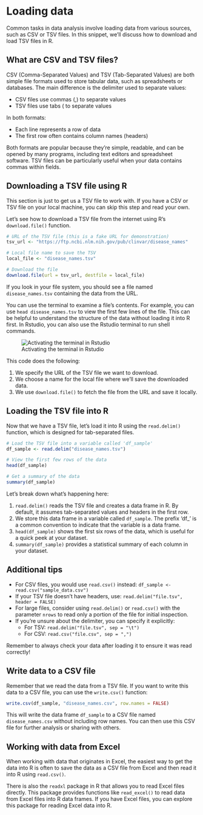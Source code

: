 
# Loading data

Common tasks in data analysis involve loading data from various sources, such as CSV or TSV files. In this snippet, we'll discuss how to download and load TSV files in R.

## What are CSV and TSV files?

CSV (Comma-Separated Values) and TSV (Tab-Separated Values) are both simple file formats used to store tabular data, such as spreadsheets or databases. The main difference is the delimiter used to separate values:

- CSV files use commas (,) to separate values
- TSV files use tabs (\t) to separate values

In both formats:

- Each line represents a row of data
- The first row often contains column names (headers)

Both formats are popular because they're simple, readable, and can be opened by many programs, including text editors and spreadsheet software. TSV files can be particularly useful when your data contains commas within fields.

## Downloading a TSV file using R

This section is just to get us a TSV file to work with. If you have a CSV or TSV file on your local machine, you can skip this step and read your own. 

Let's see how to download a TSV file from the internet using R's `download.file()` function.

```r
# URL of the TSV file (this is a fake URL for demonstration)
tsv_url <- "https://ftp.ncbi.nlm.nih.gov/pub/clinvar/disease_names"

# Local file name to save the TSV
local_file <- "disease_names.tsv"

# Download the file
download.file(url = tsv_url, destfile = local_file)
```

If you look in your file system, you should see a file named `disease_names.tsv` containing the data from the URL.

::: {.callout-tip}
You can use the terminal to examine a file's contents. For example, you can use `head disease_names.tsv` to view the first few lines of the file. This can be helpful to understand the structure of the data without loading it into R first. In Rstudio, you can also use the Rstudio terminal to run shell commands.

![Activating the terminal in Rstudio](images/rstudio_choose_terminal.png)

:::


This code does the following:

1. We specify the URL of the TSV file we want to download.
2. We choose a name for the local file where we'll save the downloaded data.
3. We use `download.file()` to fetch the file from the URL and save it locally.

## Loading the TSV file into R

Now that we have a TSV file, let's load it into R using the `read.delim()` function, which is designed for tab-separated files.

```r
# Load the TSV file into a variable called 'df_sample'
df_sample <- read.delim("disease_names.tsv")

# View the first few rows of the data
head(df_sample)

# Get a summary of the data
summary(df_sample)
```

Let's break down what's happening here:

1. `read.delim()` reads the TSV file and creates a data frame in R. By default, it assumes tab-separated values and headers in the first row.
2. We store this data frame in a variable called `df_sample`. The prefix 'df_' is a common convention to indicate that the variable is a data frame.
3. `head(df_sample)` shows the first six rows of the data, which is useful for a quick peek at your dataset.
4. `summary(df_sample)` provides a statistical summary of each column in your dataset.

## Additional tips

- For CSV files, you would use `read.csv()` instead: `df_sample <- read.csv("sample_data.csv")`
- If your TSV file doesn't have headers, use: `read.delim("file.tsv", header = FALSE)`
- For large files, consider using `read.delim()` or `read.csv()` with the parameter `nrows` to read only a portion of the file for initial inspection.
- If you're unsure about the delimiter, you can specify it explicitly:
  - For TSV: `read.delim("file.tsv", sep = "\t")`
  - For CSV: `read.csv("file.csv", sep = ",")`

Remember to always check your data after loading it to ensure it was read correctly!

## Write data to a CSV file

Remember that we read the data from a TSV file. If you want to write this data to a CSV file, you can use the `write.csv()` function:

```r
write.csv(df_sample, "disease_names.csv", row.names = FALSE)
```

This will write the data frame `df_sample` to a CSV file named `disease_names.csv` without including row names. You can then use this CSV file for further analysis or sharing with others.

## Working with data from Excel

When working with data that originates in Excel, the easiest way to get the data into R is often to save the data as a CSV file from Excel and then read it into R using `read.csv()`.

There is also the `readxl` package in R that allows you to read Excel files directly. This package provides functions like `read_excel()` to read data from Excel files into R data frames. If you have Excel files, you can explore this package for reading Excel data into R.

